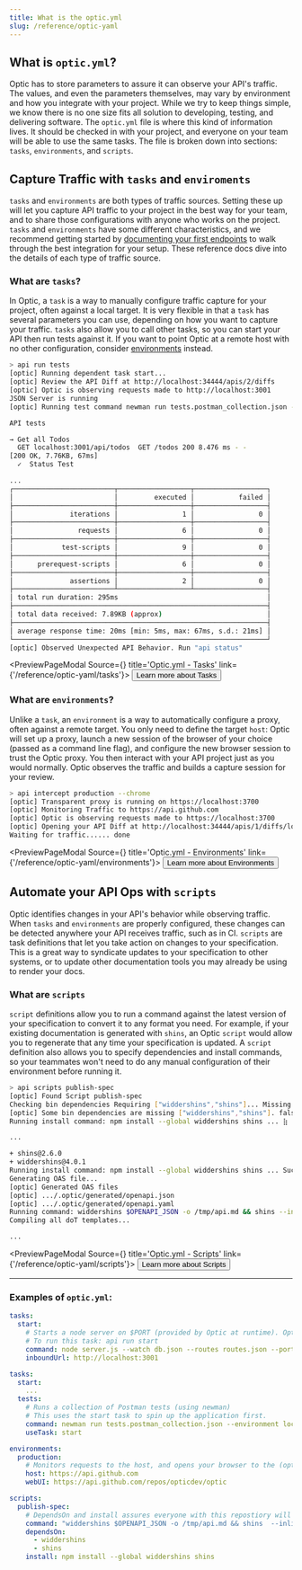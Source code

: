 ```yaml
---
title: What is the optic.yml
slug: /reference/optic-yaml
---
```



## What is `optic.yml`?

Optic has to store parameters to assure it can observe your API's traffic. The values, and even the parameters themselves, may vary by environment and how you integrate with your project. While we try to keep things simple, we know there is no one size fits all solution to developing, testing, and delivering software. The `optic.yml` file is where this kind of information lives. It should be checked in with your project, and everyone on your team will be able to use the same tasks. The file is broken down into sections: `tasks`, `environments`, and `scripts`.

## Capture Traffic with `tasks` and `enviroments`

`tasks` and `environments` are both types of traffic sources. Setting these up will let you capture API traffic to your project in the best way for your team, and to share those configurations with anyone who works on the project. `tasks` and `environments` have some different characteristics, and we recommend getting started by [documenting your first endpoints](/document) to walk through the best integration for your setup. These reference docs dive into the details of each type of traffic source.

### What are `tasks`?

In Optic, a `task` is a way to manually configure traffic capture for your project, often against a local target. It is very flexible in that a `task` has several parameters you can use, depending on how you want to capture your traffic. `tasks` also allow you to call other tasks, so you can start your API then run tests against it. If you want to point Optic at a remote host with no other configuration, consider [environments](#what-are-environments) instead.

```sh title='Example: Postman tests (using Newman)'
> api run tests
[optic] Running dependent task start...
[optic] Review the API Diff at http://localhost:34444/apis/2/diffs
[optic] Optic is observing requests made to http://localhost:3001
JSON Server is running
[optic] Running test command newman run tests.postman_collection.json --environment local.postman_environment.json

API tests

→ Get all Todos
  GET localhost:3001/api/todos  GET /todos 200 8.476 ms - -
[200 OK, 7.76KB, 67ms]
  ✓  Status Test

...
┌─────────────────────────┬──────────────────┬──────────────────┐
│                         │         executed │           failed │
├─────────────────────────┼──────────────────┼──────────────────┤
│              iterations │                1 │                0 │
├─────────────────────────┼──────────────────┼──────────────────┤
│                requests │                6 │                0 │
├─────────────────────────┼──────────────────┼──────────────────┤
│            test-scripts │                9 │                0 │
├─────────────────────────┼──────────────────┼──────────────────┤
│      prerequest-scripts │                6 │                0 │
├─────────────────────────┼──────────────────┼──────────────────┤
│              assertions │                2 │                0 │
├─────────────────────────┴──────────────────┴──────────────────┤
│ total run duration: 295ms                                     │
├───────────────────────────────────────────────────────────────┤
│ total data received: 7.89KB (approx)                          │
├───────────────────────────────────────────────────────────────┤
│ average response time: 20ms [min: 5ms, max: 67ms, s.d.: 21ms] │
└───────────────────────────────────────────────────────────────┘
[optic] Observed Unexpected API Behavior. Run "api status"
```

<PreviewPageModal Source={<Tasks />} title='Optic.yml - Tasks' link={'/reference/optic-yaml/tasks'}>
  <Button color="primary" variant="contained">
    Learn more about Tasks
  </Button>
</PreviewPageModal>

### What are `environments`?

Unlike a `task`, an `environment` is a way to automatically configure a proxy, often against a remote target. You only need to define the target `host`: Optic will set up a proxy, launch a new session of the browser of your choice (passed as a command line flag), and configure the new browser session to trust the Optic proxy. You then interact with your API project just as you would normally. Optic observes the traffic and builds a capture session for your review.

```sh title='Example: Documenting GitHub's API'
> api intercept production --chrome
[optic] Transparent proxy is running on https://localhost:3700
[optic] Monitoring Traffic to https://api.github.com
[optic] Optic is observing requests made to https://localhost:3700
[optic] Opening your API Diff at http://localhost:34444/apis/1/diffs/local/0a01c76-a3028cd4f056af82efb45f5f8311a376f459d09fda7aa9a5ecb75db688ec4661
Waiting for traffic...... done
```

<PreviewPageModal Source={<Environments />} title='Optic.yml - Environments' link={'/reference/optic-yaml/environments'}>
  <Button color="primary" variant="contained">
    Learn more about Environments
  </Button>
</PreviewPageModal>

## Automate your API Ops with `scripts`

Optic identifies changes in your API's behavior while observing traffic. When `tasks` and `environments` are properly configured, these changes can be detected anywhere your API receives traffic, such as in CI. `scripts` are task definitions that let you take action on changes to your specification. This is a great way to syndicate updates to your specification to other systems, or to update other documentation tools you may already be using to render your docs.

### What are `scripts`

`script` definitions allow you to run a command against the latest version of your specification to convert it to any format you need. For example, if your existing documentation is generated with `shins`, an Optic `script` would allow you to regenerate that any time your specification is updated. A `script` definition also allows you to specify dependencies and install commands, so your teammates won't need to do any manual configuration of their environment before running it.

```sh title='Example: Updating documentation in shins'
> api scripts publish-spec
[optic] Found Script publish-spec
Checking bin dependencies Requiring ["widdershins","shins"]... Missing dependencies
[optic] Some bin dependencies are missing ["widdershins","shins"]. false
Running install command: npm install --global widdershins shins ... ⣷

...

+ shins@2.6.0
+ widdershins@4.0.1
Running install command: npm install --global widdershins shins ... Success!
Generating OAS file...
[optic] Generated OAS files
[optic] .../.optic/generated/openapi.json
[optic] .../.optic/generated/openapi.yaml
Running command: widdershins $OPENAPI_JSON -o /tmp/api.md && shins --inline -o docs/index.html /tmp/api.md
Compiling all doT templates...

...

```

<PreviewPageModal Source={<Scripts />} title='Optic.yml - Scripts' link={'/reference/optic-yaml/scripts'}>
  <Button color="primary" variant="contained">
    Learn more about Scripts
  </Button>
</PreviewPageModal>

---

### Examples of `optic.yml`:

```yml title='A basic start command'
tasks:
  start:
    # Starts a node server on $PORT (provided by Optic at runtime). Optic will listen for traffic on port 3001.
    # To run this task: api run start
    command: node server.js --watch db.json --routes routes.json --port $PORT
    inboundUrl: http://localhost:3001
```

```yml title='Running tests against the start command'
tasks:
  start:
    ...
  tests:
    # Runs a collection of Postman tests (using newman)
    # This uses the start task to spin up the application first.
    command: newman run tests.postman_collection.json --environment local.postman_environment.json
    useTask: start
```

```yml title='Documenting a remote API (GitHub)'
environments:
  production:
    # Monitors requests to the host, and opens your browser to the (optional) webUI provided
    host: https://api.github.com
    webUI: https://api.github.com/repos/opticdev/optic
```

```yml title='Generating shins documentation with a script'
scripts:
  publish-spec:
    # DependsOn and install assures everyone with this repostiory will have the pre-requisites set up.
    command: "widdershins $OPENAPI_JSON -o /tmp/api.md && shins  --inline -o docs/index.html /tmp/api.md"
    dependsOn:
      - widdershins
      - shins
    install: npm install --global widdershins shins
```